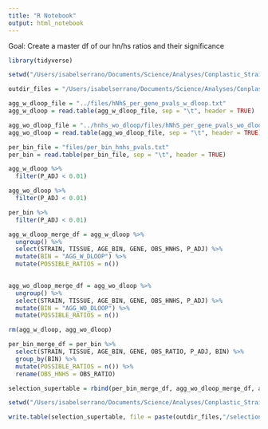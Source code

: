 ```yaml
---
title: "R Notebook"
output: html_notebook
---
```


Goal: Create a master df of our hn/hs ratios and their significance 

```r
library(tidyverse)
```


```r

setwd("/Users/isabelserrano/Documents/Science/Analyses/Conplastic_Strains/files_and_analyses/genomewide_selection_scan/hnhs_per_freq_bin/")

outdir_files = "/Users/isabelserrano/Documents/Science/Analyses/Conplastic_Strains/files_and_analyses/genomewide_selection_scan/hnhs_per_freq_bin/files/"

agg_w_dloop_file = "../files/hNhS_per_gene_pvals_w_dloop.txt"
agg_w_dloop = read.table(agg_w_dloop_file, sep = "\t", header = TRUE)

agg_wo_dloop_file = "../hnhs_wo_dloop/files/hNhS_per_gene_pvals_wo_dloop.txt"
agg_wo_dloop = read.table(agg_wo_dloop_file, sep = "\t", header = TRUE)

per_bin_file = "files/per_bin_hnhs_pvals.txt"
per_bin = read.table(per_bin_file, sep = "\t", header = TRUE)

```

```r
agg_w_dloop %>%
  filter(P_ADJ < 0.01)

```
```r

agg_wo_dloop %>%
  filter(P_ADJ < 0.01)

```
```r

per_bin %>%
  filter(P_ADJ < 0.01)
```

```r

agg_w_dloop_merge_df = agg_w_dloop %>%
  ungroup() %>%
  select(STRAIN, TISSUE, AGE_BIN, GENE, OBS_HNHS, P_ADJ) %>%
  mutate(BIN = "AGG_W_DLOOP") %>%
  mutate(POSSIBLE_RATIOS = n()) 
  
```

```r
agg_wo_dloop_merge_df = agg_wo_dloop %>%
  ungroup() %>%
  select(STRAIN, TISSUE, AGE_BIN, GENE, OBS_HNHS, P_ADJ) %>%
  mutate(BIN = "AGG_WO_DLOOP") %>%
  mutate(POSSIBLE_RATIOS = n())
```

```r
rm(agg_w_dloop, agg_wo_dloop)
```

```r

per_bin_merge_df = per_bin %>%
  select(STRAIN, TISSUE, AGE_BIN, GENE, OBS_RATIO, P_ADJ, BIN) %>%
  group_by(BIN) %>%
  mutate(POSSIBLE_RATIOS = n()) %>%
  rename(OBS_HNHS = OBS_RATIO)

```

```r

selection_supertable = rbind(per_bin_merge_df, agg_wo_dloop_merge_df, agg_w_dloop_merge_df)

```

```r

setwd("/Users/isabelserrano/Documents/Science/Analyses/Conplastic_Strains/files_and_analyses/genomewide_selection_scan/hnhs_per_freq_bin/")

write.table(selection_supertable, file = paste(outdir_files,"/selection_analyses_summary_table.txt", sep = ""), sep = "\t", quote = F, row.names = F)

```
